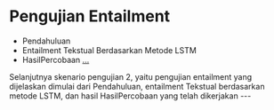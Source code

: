 
# Pengujian Entailment
- Pendahuluan
- Entailment Tekstual Berdasarkan Metode LSTM
- HasilPercobaan
  [...](https://docs.google.com/presentation/d/19bBFYP8DZMF8us6wNJlyfev5P_Lkt7nlnEJT2MSJ_R0/edit?usp=sharing)

<Notes>
Selanjutnya skenario pengujian 2, yaitu pengujian entailment yang dijelaskan dimulai dari Pendahuluan,
entailment Tekstual berdasarkan metode LSTM, dan hasil HasilPercobaan yang telah dikerjakan
</Notes>
---
